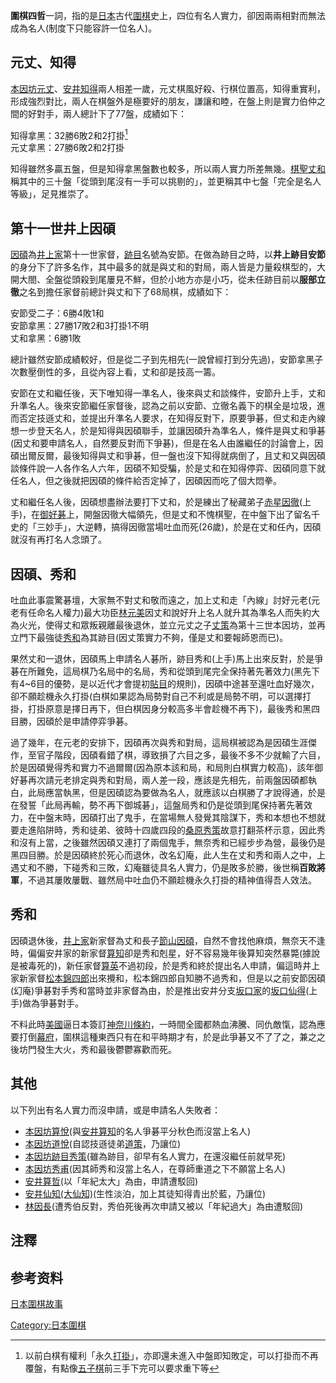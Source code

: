 {{inappropriate tone|time=2015-02-18T18:09:28+00:00}}
{{unreferenced|time=2015-02-18T18:09:28+00:00}}
'''圍棋四哲'''一詞，指的是[[日本|日本]]古代[[圍棋|圍棋]]史上，四位有名人實力，卻因兩兩相對而無法成為名人(制度下只能容許一位名人)。

==元丈、知得==
[[第十一世本因坊元丈|本因坊元丈]]、[[第八世安井仙知|安井知得]]兩人相差一歲，元丈棋風好殺、行棋位置高，知得重實利，形成強烈對比，兩人在棋盤外是極要好的朋友，謙讓和睦，在盤上則是實力伯仲之間的好對手，兩人總計下了77盤，成績如下：

知得拿黑：32勝6敗2和2打掛<ref>以前白棋有權利「永久[[打掛|打掛]]」，亦即還未進入中盤即知敗定，可以打掛而不再覆盤，有點像[[五子棋|五子棋]]前三手下完可以要求重下等</ref><BR>
元丈拿黑：27勝6敗2和2打掛

知得雖然多贏五盤，但是知得拿黑盤數也較多，所以兩人實力所差無幾。[[棋聖|棋聖]][[第十二世本因坊丈和|丈和]]稱其中的三十盤「從頭到尾沒有一手可以挑剔的」，並更稱其中七盤「完全是名人等級」，足見推崇了。

==第十一世井上因碩==
[[第十一世井上因碩|因碩]]為[[井上家|井上家]]第十一世家督，[[跡目|跡目]]名號為安節。在做為跡目之時，以'''井上跡目安節'''的身分下了許多名作，其中最多的就是與丈和的對局，兩人皆是力量殺棋型的，大開大閤、全盤從頭殺到尾屢見不鮮，但於小地方亦是小巧，從未任跡目前以'''服部立徹'''之名到擔任家督前總計與丈和下了68局棋，成績如下：

安節受二子：6勝4敗1和<BR>
安節拿黑：27勝17敗2和3打掛1不明<BR>
丈和拿黑：6勝1敗

總計雖然安節成績較好，但是從二子到先相先(一說曾經打到分先過)，安節拿黑子次數壓倒性的多，且從內容上看，丈和卻是技高一籌。

安節在丈和繼任後，天下唯知得一準名人，後來與丈和談條件，安節升上手，丈和升準名人。後來安節繼任家督後，認為之前以安節、立徹名義下的棋全是垃圾，進而否定技遜丈和，並提出升準名人要求，在知得反對下，原要爭碁，但丈和走內線想一步登天名人，於是知得與因碩聯手，並讓因碩升為準名人，條件是與丈和爭碁(因丈和要申請名人，自然要反對而下爭碁)，但是在名人由誰繼任的討論會上，因碩出爾反爾，最後知得與丈和爭碁，但一盤也沒下知得就病倒了，且丈和又與因碩談條件說一人各作名人六年，因碩不知受騙，於是丈和在知得停弈、因碩同意下就任名人，但之後就把因碩的條件給否定掉了，因碩因而吃了個大悶拳。

丈和繼任名人後，因碩想盡辦法要打下丈和，於是練出了秘藏弟子[[赤星因徹|赤星因徹]](上手)，在[[御好碁|御好碁]]上，開盤因徹大幅領先，但是丈和不愧棋聖，在中盤下出了留名千史的「三妙手」，大逆轉，搞得因徹當場吐血而死(26歲)，於是在丈和任內，因碩就沒有再打名人念頭了。

==因碩、秀和==
吐血此事震驚碁壇，大家無不對丈和敬而遠之，加上丈和走「內線」討好元老(元老有任命名人權力)最大功臣[[第十一世林元美|林元美]]因丈和說好升上名人就升其為準名人而失約大為火光，使得丈和眾叛親離最後退休，並立元丈之子[[第十三世本因坊丈策|丈策]]為第十三世本因坊，並再立門下最強徒[[第十四世本因坊秀和|秀和]]為其跡目(因丈策實力不夠，僅是丈和要報師恩而已)。

果然丈和一退休，因碩馬上申請名人碁所，跡目秀和(上手)馬上出來反對，於是爭碁在所難免，這局棋乃名局中的名局，秀和從頭到尾完全保持著先著效力(黑先下有4~6目的優勢，是以近代才會提初[[貼目|貼目]]的規則)，因碩中途甚至還吐血好幾次，卻不願趁機永久打掛(白棋如果認為局勢對自己不利或是局勢不明，可以選擇打掛，打掛原意是擇日再下，但白棋因身分較高多半會趁機不再下)，最後秀和黑四目勝，因碩於是申請停弈爭碁。

過了幾年，在元老的安排下，因碩再次與秀和對局，這局棋被認為是因碩生涯傑作，至官子階段，因碩看錯了棋，導致損了六目之多，最後不多不少就輸了六目，於是因碩覺得秀和實力不過爾爾(因為原本該和局，和局則白棋實力較高)，該年御好碁再次請元老排定與秀和對局，兩人差一段，應該是先相先，前兩盤因碩都執白，此局應當執黑，但是因碩認為要做為名人，就應該以白棋勝了才說得通，於是在發誓「此局再輸，勢不再下御城碁」，這盤局秀和仍是從頭到尾保持著先著效力，在中盤末時，因碩打出了鬼手，在當場無人發覺其陰謀下，秀和本想也不想就要走進陷阱時，秀和徒弟、彼時十四歲四段的[[第十四世本因坊跡目秀策|桑原秀策]]故意打翻茶杯示意，因此秀和沒有上當，之後雖然因碩又連打了兩個鬼手，無奈秀和已經步步為營，最後仍是黑四目勝。於是因碩終於死心而退休，改名幻庵，此人生在丈和秀和兩人之中，上遇丈和不勝，下碰秀和三敗，幻庵雖徒具名人實力，仍是敗多於勝，後世稱'''百敗將軍'''，不過其屢敗屢戰、雖然局中吐血仍不願趁機永久打掛的精神值得吾人效法。

==秀和==
因碩退休後，[[井上家|井上家]]新家督為丈和長子[[第十二世井上因碩|節山因碩]]，自然不會找他麻煩，無奈天不逢時，偏偏安井家的新家督[[第九世安井算知|算知]]卻是秀和剋星，好不容易幾年後算知突然暴斃(據說是被毒死的)，新任家督[[第十世安井算英|算英]]不過初段，於是秀和終於提出名人申請，偏這時井上家新家督[[第十三世井上因碩|松本錦四郎]]出來攪和，松本錦四郎自知勝不過秀和，但是以之前安節因碩(幻庵)爭碁對手秀和當時並非家督為由，於是推出安井分支[[坂口家|坂口家]]的[[坂口仙得|坂口仙得]](上手)做為爭碁對手。

不料此時[[美國|美國]]逼日本簽訂[[神奈川條約|神奈川條約]]，一時間全國都熱血沸騰、同仇敵愾，認為應要打倒[[幕府|幕府]]，圍棋這種東西只有在和平時期才有，於是此爭碁又不了了之，兼之之後坊門發生大火，秀和最後鬱鬱寡歡而死。

==其他==
以下列出有名人實力而沒申請，或是申請名人失敗者：

*[[第二世本因坊算悅|本因坊算悅]](與[[第二世安井算知|安井算知]]的名人爭碁平分秋色而沒當上名人)
*[[第三世本因坊道悅|本因坊道悅]](自認技遜徒弟[[第四世本因坊道策|道策]]，乃讓位)
*[[第十四世本因坊跡目秀策|本因坊跡目秀策]](雖為跡目，卻早有名人實力，在還沒繼任前就早死)
*[[第十八世本因坊秀甫|本因坊秀甫]](因其師秀和沒當上名人，在尊師重道之下不願當上名人)
*[[第一世安井算哲|安井算哲]](以「年紀太大」為由，申請遭駁回)
*[[第七世安井仙角|安井仙知(大仙知)]](生性淡泊，加上其徒知得青出於藍，乃讓位)
*[[第五世林門入|林因長]](遭秀伯反對，秀伯死後再次申請又被以「年紀過大」為由遭駁回)

==注釋==
{{reflist}}
==参考资料==
[https://web.archive.org/web/20150418000611/http://www.flygo.net/history/jhistory/jhistory_index.html 日本圍棋故事]


[[Category:日本圍棋|Category:日本圍棋]]
